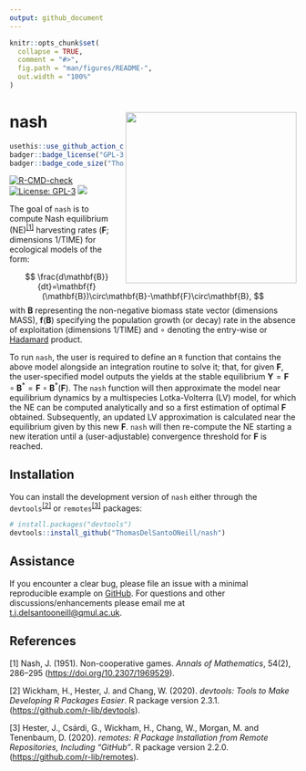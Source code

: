 ```yaml
---
output: github_document
---
```


<!-- README.md is generated from README.Rmd. Please edit that file -->

```r
knitr::opts_chunk$set(
  collapse = TRUE,
  comment = "#>",
  fig.path = "man/figures/README-",
  out.width = "100%"
)
```

# nash <a href='https://github.com/ThomasDelSantoONeill/nash'><img src='man/figures/nashlogo.svg' align="right" height="300" /></a>

<!-- badges: start -->
```r
usethis::use_github_action_check_standard()
badger::badge_license("GPL-3")
badger::badge_code_size("ThomasDelSantoONeill/nash")
```

[![R-CMD-check](https://github.com/ThomasDelSantoONeill/nash/actions/workflows/R-CMD-check.yaml/badge.svg)](https://github.com/ThomasDelSantoONeill/nash/actions/workflows/R-CMD-check.yaml)
[![License: GPL-3](https://img.shields.io/badge/license-GPL--3-blue.svg)](https://cran.r-project.org/web/licenses/GPL-3)
[![](https://img.shields.io/github/languages/code-size/ThomasDelSantoONeill/nash.svg)](https://github.com/ThomasDelSantoONeill/nash)
<!-- badges: end -->

The goal of `nash` is to compute Nash equilibrium (NE)<sup>[[1]](#1)</sup> harvesting rates ($\mathbf{F}$; dimensions $1/\text{TIME}$) for ecological models of the form:

$$
\frac{d\mathbf{B}}{dt}=\mathbf{f}(\mathbf{B})\circ\mathbf{B}-\mathbf{F}\circ\mathbf{B},
$$
with $\mathbf{B}$ representing the non-negative biomass state vector (dimensions $\text{MASS}$), $\mathbf{f}(\mathbf{B})$ specifying the population growth (or decay) rate in the absence of exploitation (dimensions $1/\text{TIME}$) and $\circ$ denoting the entry-wise or [Hadamard](https://en.wikipedia.org/wiki/Hadamard_product_(matrices)) product.

To run `nash`, the user is required to define an `R` function that contains the above model alongside an integration routine to solve it; that, for given $\mathbf{F}$, the user-specified model outputs the yields at the stable equilibrium $\mathbf{Y}=\mathbf{F}\circ\mathbf{B}^*=\mathbf{F}\circ\mathbf{B}^*(\mathbf{F})$. The `nash` function will then approximate the model near equilibrium dynamics by a multispecies Lotka-Volterra (LV) model, for which the NE can be computed analytically and so a first estimation of optimal $\mathbf{F}$ obtained. Subsequently, an updated LV approximation is calculated near the equilibrium given by this new $\mathbf{F}$. `nash` will then re-compute the NE starting a new iteration until a (user-adjustable) convergence threshold for $\mathbf{F}$ is reached.

## Installation

You can install the development version of `nash` either through the `devtools`<sup>[[2]](#2)</sup> or `remotes`<sup>[[3]](#3)</sup> packages: 

``` r
# install.packages("devtools")
devtools::install_github("ThomasDelSantoONeill/nash")
```

## Assistance

If you encounter a clear bug, please file an issue with a minimal reproducible example on [GitHub](https://github.com/ThomasDelSantoONeill/nash/issues). For questions and other discussions/enhancements please email me at [t.j.delsantooneill@qmul.ac.uk](t.j.delsantooneill@qmul.ac.uk).

## References
<a id="1">[1]</a> 
Nash, J. (1951). 
Non-cooperative games. 
<i>Annals of Mathematics</i>, 54(2), 286--295 ([https://doi.org/10.2307/1969529](https://doi.org/10.2307/1969529)).

<a id="2">[2]</a>
Wickham, H., Hester, J. and Chang, W. (2020).
<i>devtools: Tools to Make Developing R Packages Easier</i>.
R package version 2.3.1.
([https://github.com/r-lib/devtools](https://github.com/r-lib/devtools)).

<a id="3">[3]</a>
Hester, J., Csárdi, G., Wickham, H., Chang, W., Morgan, M. and Tenenbaum, D. (2020).
<i>remotes: R Package Installation from Remote Repositories, Including “GitHub”</i>.
R package version 2.2.0.
([https://github.com/r-lib/remotes](https://github.com/r-lib/remotes)).
